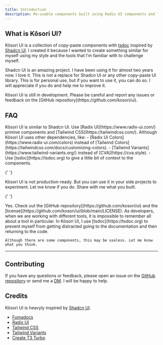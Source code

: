 ```yaml
---
title: Introduction
description: Re-usable components built using Radix UI components and Tailwind CSS.
---
```


## What is Kõsori UI?

Kõsori UI is a collection of copy-paste components with [tsdoc](https://tsdoc.org) inspired by [Shadcn UI](https://ui.shadcn.com).
I created it because I wanted to create something similar for myself using my style and the tools that I'm familiar with to challenge myself.

Shadcn UI is an amazing project. I have been using it for almost two years now. I love it.
This is not a replace for Shadcn UI or any other copy-paste UI library.
This is for personal use, but if you want to use it, you can do so. I will appreciate if you do and help me to improve it.

<Callout type='warn' title='Work in progress'>
  Kõsori UI is still in development. Please be careful and report any issues or
  feedback on the [GitHub repository](https://github.com/kosori/ui).
</Callout>

## FAQ

<Accordions>
  <Accordion title='Whats the difference from Shadcn UI?'>
    Kõsori UI is similar to Shadcn UI. Use [Radix UI](https://www.radix-ui.com/)
    primive components and [Tailwind CSS](https://tailwindcss.com/).
    Although Kõsori UI uses other dependencies, like:
    - [Radix UI Colors](https://www.radix-ui.com/colors) instead of [Tailwind Colors](https://tailwindcss.com/docs/customizing-colors).
    - [Tailwind Variants](https://www.tailwind-variants.org/) instead of [CVA](https://cva.style).
    - Use [tsdoc](https://tsdoc.org) to give a little bit of context to the components.

  </Accordion>

{' '}

<Accordion title='Can I use Kõsori UI in my project?'>
  Kõsori UI is not production-ready. But you can use it in your side projects to
  experiment. Let me know if you do. Share with me what you built.
</Accordion>

{' '}

<Accordion title='Kõsori UI is open source?'>
  Yes. Check out the [GitHub repository](https://github.com/kosori/ui) and the
  [license](https://github.com/kosori/ui/blob/main/LICENSE).
</Accordion>

  <Accordion title='Why tsdoc?'>
    As developers, when we are working with different tools, it is impossible to remember all about a tool in particular.
    In Kõsori UI, I use [tsdoc](https://tsdoc.org) to prevent myself from getting distracted going to the documentation and then returning to the code.
    
    Although there are some components, this may be useless. Let me know what you think.
  </Accordion>
</Accordions>

---

## Contributing

If you have any questions or feedback, please open an issue on the [GitHub repository](https://github.com/kosori/ui) or send me a [DM](https://dm.new/codingcodax). I will be happy to help.

## Credits

Kõsori UI is heavyly inspired by [Shadcn UI](https://ui.shadcn.com).

- [Fumadocs](https://fumadocs.vercel.app)
- [Radix UI](https://www.radix-ui.com)
- [Tailwind CSS](https://tailwindcss.com)
- [Tailwind Variants](https://www.tailwind-variants.org)
- [Create T3 Turbo](https://github.com/t3-oss/create-t3-turbo)
